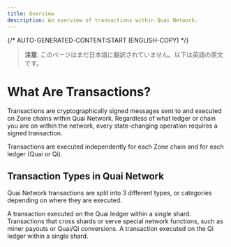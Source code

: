 ```yaml
---
title: Overview
description: An overview of transactions within Quai Network.
---
```


{/* AUTO-GENERATED-CONTENT:START (ENGLISH-COPY) */}

> **注意**: このページはまだ日本語に翻訳されていません。以下は英語の原文です。

# What Are Transactions?

Transactions are cryptographically signed messages sent to and executed on Zone chains within Quai Network. Regardless of what ledger or chain you are on within the network, every state-changing operation requires a signed transaction.

Transactions are executed independently for each Zone chain and for each ledger (Quai or Qi).

## Transaction Types in Quai Network

Quai Network transactions are split into 3 different types, or categories depending on where they are executed.

<CardGroup cols={1}>
	<Card
		title='Type 0: Quai Transaction'
		icon='list'
		href='/build/transactions/types#type-0-quai-transaction'
	>
		A transaction executed on the Quai ledger within a single shard.
	</Card>
	<Card
		title='Type 1: External Transaction'
		icon='right-left'
		href='/build/transactions/types#type-1-external-transaction'
	>
		Transactions that cross shards or serve special network functions, such as miner payouts or Quai/Qi conversions.
	</Card>
	<Card
		title='Type 2: Qi Transaction'
		icon='sitemap'
		href='/build/transactions/types#type-2-qi-transaction'
	>
		A transaction executed on the Qi ledger within a single shard.
	</Card>
</CardGroup>
